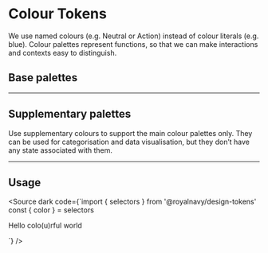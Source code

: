 
<Meta title="Tokens/Colours" />

# Colour Tokens

We use named colours (e.g. Neutral or Action) instead of colour literals (e.g. blue).
Colour palettes represent functions, so that we can make interactions and contexts easy
to distinguish.

## Base palettes

<ColorPalette>
  <DesignSystemColorItem group='neutral' title='neutral' subtitle='Use the Neutral palette for application UI.' />
  <DesignSystemColorItem group='action' title='action' subtitle='Use the Neutral palette for application UI.' />
  <DesignSystemColorItem group='success' title='success'
                         subtitle="Use the Success palette for positive feedback."
  />
  <DesignSystemColorItem title="warning" group="warning"
                         subtitle="Use the Warning palette to indicate an action or message that may produce undesirable results." />
  <DesignSystemColorItem group="danger" title="danger"
                         subtitle="Use the Danger palette for destructive actions."
  />
</ColorPalette>

---

## Supplementary palettes

Use supplementary colours to support the main colour palettes only. They can be used for
categorisation and data visualisation, but they don’t have any state associated with them.

<ColorPalette>
  <DesignSystemColorItem group="supa" title="supa" />
  <DesignSystemColorItem group="supb" title="supb" />
  <DesignSystemColorItem group="supc" title="supc" />
  <DesignSystemColorItem group="supd" title="supd" />
  <DesignSystemColorItem group="supe" title="supe" />
  <DesignSystemColorItem group="supf" title="supf" />
</ColorPalette>

---

## Usage
<Source dark code={`import { selectors } from '@royalnavy/design-tokens'
const { color } = selectors

<div style={{ backgroundColor: color('action', '400') }}>
  Hello colo(u)rful world
</div>

`} />

